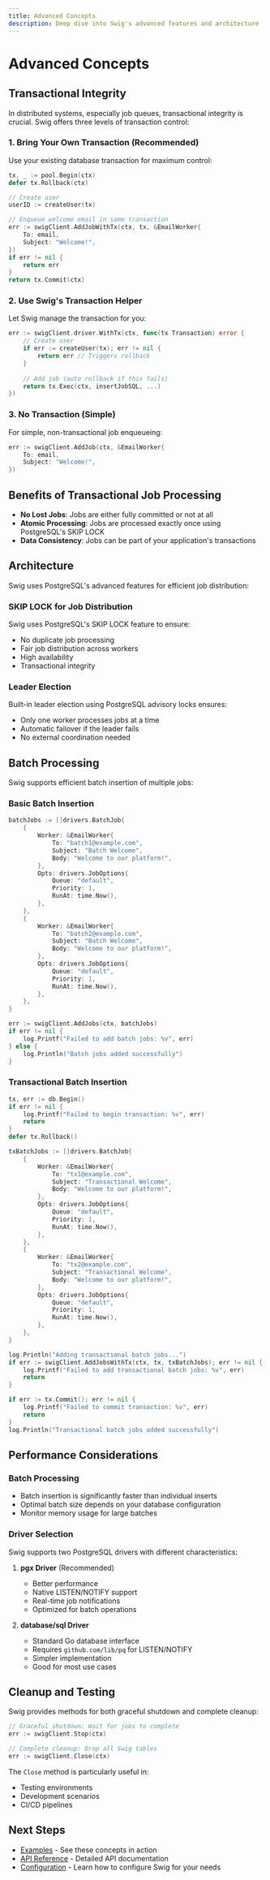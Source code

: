 ```yaml
---
title: Advanced Concepts
description: Deep dive into Swig's advanced features and architecture
---
```


# Advanced Concepts

## Transactional Integrity

In distributed systems, especially job queues, transactional integrity is crucial. Swig offers three levels of transaction control:

### 1. Bring Your Own Transaction (Recommended)

Use your existing database transaction for maximum control:

```go
tx, _ := pool.Begin(ctx)
defer tx.Rollback(ctx)

// Create user
userID := createUser(tx)

// Enqueue welcome email in same transaction
err := swigClient.AddJobWithTx(ctx, tx, &EmailWorker{
    To: email,
    Subject: "Welcome!",
})
if err != nil {
    return err
}
return tx.Commit(ctx)
```

### 2. Use Swig's Transaction Helper

Let Swig manage the transaction for you:

```go
err := swigClient.driver.WithTx(ctx, func(tx Transaction) error {
    // Create user
    if err := createUser(tx); err != nil {
        return err // Triggers rollback
    }
    
    // Add job (auto rollback if this fails)
    return tx.Exec(ctx, insertJobSQL, ...)
})
```

### 3. No Transaction (Simple)

For simple, non-transactional job enqueueing:

```go
err := swigClient.AddJob(ctx, &EmailWorker{
    To: email,
    Subject: "Welcome!",
})
```

## Benefits of Transactional Job Processing

- **No Lost Jobs**: Jobs are either fully committed or not at all
- **Atomic Processing**: Jobs are processed exactly once using PostgreSQL's SKIP LOCK
- **Data Consistency**: Jobs can be part of your application's transactions

## Architecture

Swig uses PostgreSQL's advanced features for efficient job distribution:

### SKIP LOCK for Job Distribution

Swig uses PostgreSQL's SKIP LOCK feature to ensure:
- No duplicate job processing
- Fair job distribution across workers
- High availability
- Transactional integrity

### Leader Election

Built-in leader election using PostgreSQL advisory locks ensures:
- Only one worker processes jobs at a time
- Automatic failover if the leader fails
- No external coordination needed

## Batch Processing

Swig supports efficient batch insertion of multiple jobs:

### Basic Batch Insertion

```go
batchJobs := []drivers.BatchJob{
    {
        Worker: &EmailWorker{
            To: "batch1@example.com",
            Subject: "Batch Welcome",
            Body: "Welcome to our platform!",
        },
        Opts: drivers.JobOptions{
            Queue: "default",
            Priority: 1,
            RunAt: time.Now(),
        },
    },
    {
        Worker: &EmailWorker{
            To: "batch2@example.com",
            Subject: "Batch Welcome",
            Body: "Welcome to our platform!",
        },
        Opts: drivers.JobOptions{
            Queue: "default",
            Priority: 1,
            RunAt: time.Now(),
        },
    },
}

err := swigClient.AddJobs(ctx, batchJobs)
if err != nil {
    log.Printf("Failed to add batch jobs: %v", err)
} else {
    log.Println("Batch jobs added successfully")
}
```

### Transactional Batch Insertion

```go
tx, err := db.Begin()
if err != nil {
    log.Printf("Failed to begin transaction: %v", err)
    return
}
defer tx.Rollback()

txBatchJobs := []drivers.BatchJob{
    {
        Worker: &EmailWorker{
            To: "tx1@example.com",
            Subject: "Transactional Welcome",
            Body: "Welcome to our platform!",
        },
        Opts: drivers.JobOptions{
            Queue: "default",
            Priority: 1,
            RunAt: time.Now(),
        },
    },
    {
        Worker: &EmailWorker{
            To: "tx2@example.com",
            Subject: "Transactional Welcome",
            Body: "Welcome to our platform!",
        },
        Opts: drivers.JobOptions{
            Queue: "default",
            Priority: 1,
            RunAt: time.Now(),
        },
    },
}

log.Println("Adding transactional batch jobs...")
if err := swigClient.AddJobsWithTx(ctx, tx, txBatchJobs); err != nil {
    log.Printf("Failed to add transactional batch jobs: %v", err)
    return
}

if err := tx.Commit(); err != nil {
    log.Printf("Failed to commit transaction: %v", err)
    return
}
log.Println("Transactional batch jobs added successfully")
```

## Performance Considerations

### Batch Processing

- Batch insertion is significantly faster than individual inserts
- Optimal batch size depends on your database configuration
- Monitor memory usage for large batches

### Driver Selection

Swig supports two PostgreSQL drivers with different characteristics:

1. **pgx Driver** (Recommended)
   - Better performance
   - Native LISTEN/NOTIFY support
   - Real-time job notifications
   - Optimized for batch operations

2. **database/sql Driver**
   - Standard Go database interface
   - Requires `github.com/lib/pq` for LISTEN/NOTIFY
   - Simpler implementation
   - Good for most use cases

## Cleanup and Testing

Swig provides methods for both graceful shutdown and complete cleanup:

```go
// Graceful shutdown: Wait for jobs to complete
err := swigClient.Stop(ctx)

// Complete cleanup: Drop all Swig tables
err := swigClient.Close(ctx)
```

The `Close` method is particularly useful in:
- Testing environments
- Development scenarios
- CI/CD pipelines

## Next Steps

- [Examples](/docs/examples) - See these concepts in action
- [API Reference](/docs/api) - Detailed API documentation
- [Configuration](/docs/configuration) - Learn how to configure Swig for your needs 